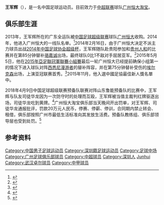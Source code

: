 {{noteta|G1=足球}}{{infobox Football biography
| name           = 王军辉
| image          = 
| fullname       = 王军辉
| height         = {{height|m=1.82}}
| dateofbirth    = {{birth date and age|1995|5|18|df=y}}
| cityofbirth    = [[广东省|广东省]][[深圳市|深圳市]]
| countryofbirth = {{CHN}}
| currentclub    = [[广州恒大淘宝|广州恒大淘宝]]
| clubnumber     = 26
| position       = [[中场#边锋|边锋]]
| youthyears1    = 2013
| youthclubs1    = [[广州恒大足球俱乐部|广州恒大]]
| years1         = 2014–
| clubs1         = [[广州恒大淘宝足球俱乐部|广州恒大淘宝]]
| caps1          = 11
| goals1         = 0
| years2         = 2016
| clubs2         = → [[石家庄永昌足球俱乐部|石家庄永昌]]（租借）
| caps2          = 0
| goals2         = 0
| years3         = 2016
| clubs3         = → [[武汉卓尔|武汉卓尔]]（租借）
| caps3          = 1
| goals3         = 0
| nationalyears1 = 2014–2015
| nationalteam1  = {{fbu|20|CHN|name=中国 U-20}}
| nationalcaps1  = 3
| nationalgoals1 = 0
| nationalyears2 = 2017–
| nationalteam2  = {{fbu|23|CHN|name=中国 U-23}}
| nationalcaps2  = 2
| nationalgoals2 = 0
| pcupdate       = 2015年1月1日
}}
'''王军辉'''（{{bd|1995年|5月18日|||Wang Junhui}}），是一名中国足球运动员。目前效力于[[中超联赛|中超联赛]]球队[[广州恒大淘宝|广州恒大淘宝]]。

==俱乐部生涯==
2013年，王军辉所在的广东全运队被[[中国足球超级联赛|中国足球超级联赛]]球队[[广州恒大足球俱乐部|广州恒大]]收购。2014年，他进入广州恒大的一线队名单。<ref>{{Cite web |url=http://sports.sohu.com/20140307/n396243441.shtml |title=2014中超联赛广州恒大队完全名单 |accessdate=2015-05-05 |archive-date=2015-05-27 |archive-url=https://web.archive.org/web/20150527021818/http://sports.sohu.com/20140307/n396243441.shtml |dead-url=no }}</ref>2014年2月16日，由于广州恒大决定不派主力球员出战[[2014年中国足球协会超级杯|2014年中国足球协会超级杯]]，王军辉随队赴贵阳参加和[[贵州人和足球俱乐部|贵州人和]]的比赛并在第85分钟替补[[骆嘉诚|骆嘉诚]]出场，最终球队0比1不敌对手屈居亚军。<ref>{{Cite web |url=http://sports.sina.com.cn/j/2014-02-16/15537024503.shtml |title=超级杯-穆斯利致胜头槌 人和1-0胜全替补恒大夺冠 |accessdate=2015-05-05 |archive-date=2014-10-21 |archive-url=https://web.archive.org/web/20141021025701/http://sports.sina.com.cn/j/2014-02-16/15537024503.shtml |dead-url=no }}</ref>2015年5月5日，他在[[2015年亞足聯冠軍聯賽小組賽|2015年亞足聯冠軍聯賽小組賽]]最后一轮广州恒大已经提前确保小组第一的情况下进入球队对阵[[西悉尼漫游者足球俱乐部|西悉尼漫游者]]的替补阵容，并在第75分钟替补受伤的[[埃尔克森|埃尔克森]]出场，上演亚冠联赛首秀。<ref>{{Cite web |url=http://news.163.com/15/0505/21/AOSORAQB00014JB6.html |title=亚冠-金英权送礼 恒大主场0-2负西悉尼 |access-date=2015-05-05 |archive-url=https://web.archive.org/web/20150527023546/http://news.163.com/15/0505/21/AOSORAQB00014JB6.html |archive-date=2015-05-27 |dead-url=yes }}</ref>2015年11月，他入選中國足協最佳新人獎名單中。

2018年4月9日中国足球超级联赛预备队联赛对阵山东鲁能预备队的比赛中，王军辉与队友司徒华龙因为一次防守时的处理而互殴，王军辉被当值主裁判红牌驱逐出场，司徒华龙吃到黄牌。<ref>{{cite news|title=内讧！恒大预备队两队员互殴 互相挥拳拉都拉不住|url=http://sports.qq.com/a/20180409/021331.htm|accessdate=2018-04-09|work=腾讯体育|date=2018-04-09|archive-date=2018-04-09|archive-url=https://web.archive.org/web/20180409171649/http://sports.qq.com/a/20180409/021331.htm|dead-url=no}}</ref>广州恒大淘宝俱乐部当天晚间开出罚单，对王军辉、司徒华龙通报批评，罚款20万元人民币，停赛、停薪、停训，合同期内禁止转会、租借，俱乐部按照广州市最低生活标准向其发放生活费。预备队教练组、俱乐部领导层也受到处罚。<ref>{{cite news|title=恒大官方：王军辉司徒华龙罚款20万|url=http://sports.sina.com.cn/other/2018-04-09/doc-ifyvtmxe6223695.shtml|accessdate=2018-04-09|work=新浪体育|date=2018-04-09|archive-date=2018-04-09|archive-url=https://web.archive.org/web/20180409233552/http://sports.sina.com.cn/other/2018-04-09/doc-ifyvtmxe6223695.shtml|dead-url=no}}</ref>

==参考资料==
{{reflist}}

{{2014年中超分类名单广州恒大}}
{{2015年中超分类名单广州恒大}}
{{2016年中超分类名单石家庄}}
{{2016年中甲分类名单武汉}}
{{2017年中超分类名单广州恒大}}
{{2018年中超分类名单广州恒大}}

{{DEFAULTSORT:Wang Junhui}}
[[Category:中国男子足球运动员|Category:中国男子足球运动员]]
[[Category:深圳籍足球运动员|Category:深圳籍足球运动员]]
[[Category:足球中场|Category:足球中场]]
[[Category:广州足球俱乐部球员|Category:广州足球俱乐部球员]]
[[Category:中超球员|Category:中超球员]]
[[Category:深圳人|Category:深圳人]]
[[Category:王姓|Junhui]]
[[Category:武汉卓尔球员|Category:武汉卓尔球员]]
[[Category:中甲球员|Category:中甲球员]]